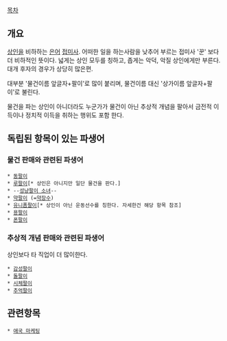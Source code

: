 [[목차]]

== 개요 ==
[[상인]]을 비하하는 [[은어]] [[접미사]]. 어떠한 일을 하는사람을 낮추어 부르는 접미사 '꾼' 보다 더 비하적인 뜻이다. 넓게는 상인 모두를 칭하고, 좁게는 악덕, 악질 상인에게만 부른다. 대개 후자의 경우가 상당히 많은편.

대부분 '물건이름 앞글자+팔이'로 많이 붙리며, 물건이름 대신 '상가이름 앞글자+팔이'로 불린다.

물건을 파는 상인이 아니더라도 누군가가 물건이 아닌 추상적 개념을 팔아서 금전적 이득이나 정치적 이득을 취하는 행위도 포함 한다.

== 독립된 항목이 있는 파생어 ==
=== 물건 판매와 관련된 파생어 ===
 * [[동팔이]]
 * [[루팔이]][* 상인은 아니지만 일단 물건을 판다.]
 * --[[성냥팔이 소녀]]--
 * [[약팔이]] (=[[약장수]])
 * [[유니폼팔이]][* 상인이 아닌 운동선수를 칭한다. 자세한건 해당 항목 참조]
 * [[용팔이]]
 * [[폰팔이]]

=== 추상적 개념 판매와 관련된 파생어 ===
상인보다 타 직업이 더 많이한다.
 * [[감성팔이]]
 * [[돌팔이]]
 * [[시체팔이]]
 * [[추억팔이]]


== 관련항목 ==
 * [[애국 마케팅]]
